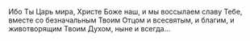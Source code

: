 Ибо Ты Царь мира, Христе Боже наш, и мы воссылаем славу Тебе, вместе со безначальным Твоим Отцом и всесвятым, и благим, и животворящим Твоим Духом, ныне и всегда…
